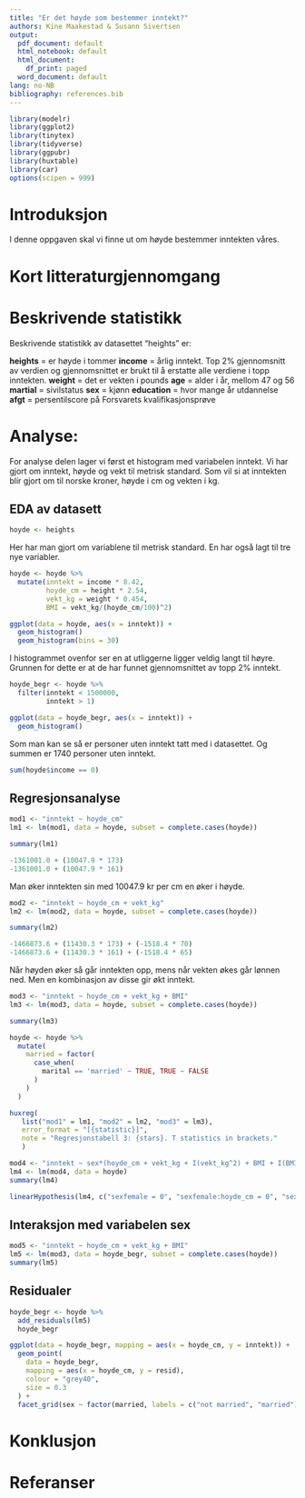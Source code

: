 ```yaml
---
title: "Er det høyde som bestemmer inntekt?"
authors: Kine Maakestad & Susann Sivertsen
output:
  pdf_document: default
  html_notebook: default
  html_document:
    df_print: paged
  word_document: default
lang: no-NB
bibliography: references.bib
---
```


```r
library(modelr)
library(ggplot2)
library(tinytex)
library(tidyverse)
library(ggpubr)
library(huxtable)
library(car)
options(scipen = 999)
```

# Introduksjon

I denne oppgaven skal vi finne ut om høyde bestemmer inntekten våres.

# Kort litteraturgjennomgang

# Beskrivende statistikk

Beskrivende statistikk av datasettet "heights" er:

  **heights** = er høyde i tommer
  **income** = årlig inntekt. Top 2% gjennomsnitt av verdien og gjennomsnittet er brukt til å erstatte alle verdiene                i topp inntekten.
  **weight** = det er vekten i pounds
  **age** = alder i år, mellom 47 og 56
  **martial** = sivilstatus
  **sex** = kjønn
  **education** = hvor mange år utdannelse
  **afgt** = persentilscore på Forsvarets kvalifikasjonsprøve

# Analyse:
For analyse delen lager vi først et histogram med variabelen inntekt. Vi har gjort om inntekt, høyde og vekt til metrisk standard. Som vil si at inntekten blir gjort om til norske kroner, høyde i cm og vekten i kg. 

## EDA av datasett

```r
hoyde <- heights
```

Her har man gjort om variablene til metrisk standard. En har også lagt til tre nye variabler. 
```r
hoyde <- hoyde %>% 
  mutate(inntekt = income * 8.42,
         hoyde_cm = height * 2.54,
         vekt_kg = weight * 0.454,
         BMI = vekt_kg/(hoyde_cm/100)^2)

```


```r
ggplot(data = hoyde, aes(x = inntekt)) + 
  geom_histogram()
  geom_histogram(bins = 30)
```
I histogrammet ovenfor ser en at utliggerne ligger veldig langt til høyre. Grunnen for dette er at de har funnet gjennomsnittet av topp 2% inntekt.  


```r
hoyde_begr <- hoyde %>% 
  filter(inntekt < 1500000,
         inntekt > 1)
```

```r
ggplot(data = hoyde_begr, aes(x = inntekt)) + 
  geom_histogram()
```

Som man kan se så er personer uten inntekt tatt med i datasettet. Og summen er 1740 personer uten inntekt. 

```r
sum(hoyde$income == 0)
```


## Regresjonsanalyse


```r
mod1 <- "inntekt ~ hoyde_cm"
lm1 <- lm(mod1, data = hoyde, subset = complete.cases(hoyde))
```

```r
summary(lm1)
```


```r
-1361001.0 + (10047.9 * 173)
-1361001.0 + (10047.9 * 161)
```
Man øker inntekten sin med 10047.9 kr per cm en øker i høyde. 

```r
mod2 <- "inntekt ~ hoyde_cm + vekt_kg"
lm2 <- lm(mod2, data = hoyde, subset = complete.cases(hoyde))
```

```r
summary(lm2)
```



```r
-1466873.6 + (11430.3 * 173) + (-1518.4 * 70)
-1466873.6 + (11430.3 * 161) + (-1518.4 * 65)
```

Når høyden øker så går inntekten opp, mens når vekten økes går lønnen ned. Men en kombinasjon av disse gir økt inntekt. 

```r
mod3 <- "inntekt ~ hoyde_cm + vekt_kg + BMI"
lm3 <- lm(mod3, data = hoyde, subset = complete.cases(hoyde))
```

```r
summary(lm3)
```


```r
hoyde <- hoyde %>% 
  mutate(
    married = factor(
      case_when(
        marital == 'married' ~ TRUE, TRUE ~ FALSE
      )
    )
  )
```



```r
huxreg(
   list("mod1" = lm1, "mod2" = lm2, "mod3" = lm3),
   error_format = "[{statistic}]",
   note = "Regresjonstabell 3: {stars}. T statistics in brackets."
   )
```



```r
mod4 <- "inntekt ~ sex*(hoyde_cm + vekt_kg + I(vekt_kg^2) + BMI + I(BMI^2))"
lm4 <- lm(mod4, data = hoyde)
summary(lm4)
```


```r
linearHypothesis(lm4, c("sexfemale = 0", "sexfemale:hoyde_cm = 0", "sexfemale:vekt_kg = 0", "sexfemale:I(vekt_kg^2) = 0", "sexfemale:BMI = 0", "sexfemale:I(BMI^2) = 0"))
```

## Interaksjon med variabelen sex
```r
mod5 <- "inntekt ~ hoyde_cm + vekt_kg + BMI"
lm5 <- lm(mod3, data = hoyde_begr, subset = complete.cases(hoyde))
summary(lm5)
```
## Residualer

```r
hoyde_begr <- hoyde %>% 
  add_residuals(lm5)
  hoyde_begr
```

```r
ggplot(data = hoyde_begr, mapping = aes(x = hoyde_cm, y = inntekt)) +
  geom_point(
    data = hoyde_begr, 
    mapping = aes(x = hoyde_cm, y = resid),
    colour = "grey40",
    size = 0.3
  ) +
  facet_grid(sex ~ factor(married, labels = c("not married", "married")))
```
# Konklusjon

# Referanser





